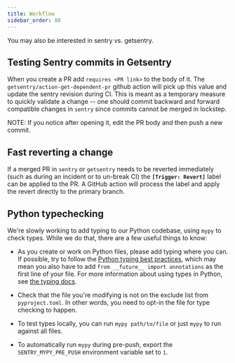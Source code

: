 ```yaml
---
title: Workflow
sidebar_order: 80
---
```


You may also be interested in <Link to="/sentry-vs-getsentry/">sentry vs. getsentry</Link>.


## Testing Sentry commits in Getsentry

When you create a PR add `requires <PR link>`
to the body of it. The `getsentry/action-get-dependent-pr` github action will
pick up this value and update the sentry revision during CI.  This is meant as
a temporary measure to quickly validate a change -- one should commit backward
and forward compatible changes in `sentry` since commits cannot be merged in
lockstep.

NOTE: If you notice after opening it, edit the PR body and then push a new commit.

## Fast reverting a change

If a merged PR in `sentry` or `getsentry` needs to be reverted immediately
(such as during an incident or to un-break CI) the **`[Trigger: Revert]`**
label can be applied to the PR.  A GitHub action will process the label and
apply the revert directly to the primary branch.

## Python typechecking

We're slowly working to add typing to our Python codebase, using `mypy` to check types. While we do that, there are a few useful things to know:

- As you create or work on Python files, please add typing where you can. If possible, try to follow the [Python typing best practices](https://typing.readthedocs.io/en/latest/source/best_practices.html), which may mean you also have to add `from __future__ import annotations` as the first line of your file. For more information about using types in Python, see [the typing docs](https://typing.readthedocs.io/en/latest/index.html).

- Check that the file you're modifying is not on the exclude list from `pyproject.toml`. In other words, you need to opt-in the file for type checking to happen.

- To test types locally, you can run `mypy path/to/file` or just `mypy` to run against all files.

- To automatically run `mypy` during pre-push, export the `SENTRY_MYPY_PRE_PUSH` environment variable set to `1`.
